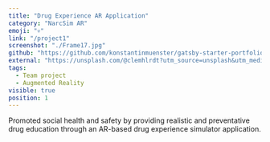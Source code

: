 ```yaml
---
title: "Drug Experience AR Application"
category: "NarcSim AR"
emoji: "💀"
link: "/project1"
screenshot: "./Frame17.jpg"
github: "https://github.com/konstantinmuenster/gatsby-starter-portfolio-minimal"
external: "https://unsplash.com/@clemhlrdt?utm_source=unsplash&utm_medium=referral&utm_content=creditCopyText"
tags:
  - Team project
  - Augmented Reality
visible: true
position: 1
---
```


Promoted social health and safety by providing realistic and preventative drug education through an AR-based drug experience simulator application.